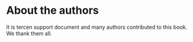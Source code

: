 # About the authors {-}

It is tercen support document and many authors contributed to this book.
We thank them all.
